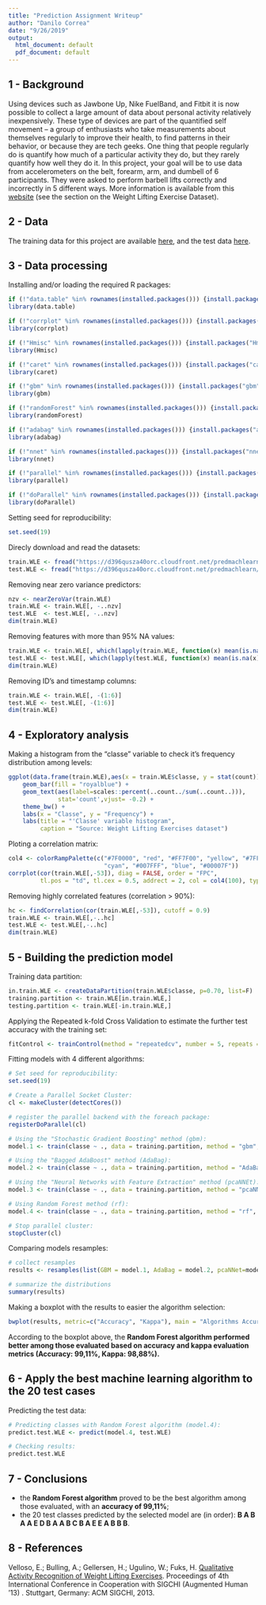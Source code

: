 ```yaml
---
title: "Prediction Assignment Writeup"
author: "Danilo Correa"
date: "9/26/2019"
output:
  html_document: default
  pdf_document: default
---
```


## 1 - Background

Using devices such as Jawbone Up, Nike FuelBand, and Fitbit it is now possible to collect a large amount of data about personal activity relatively inexpensively. These type of devices are part of the quantified self movement – a group of enthusiasts who take measurements about themselves regularly to improve their health, to find patterns in their behavior, or because they are tech geeks. One thing that people regularly do is quantify how much of a particular activity they do, but they rarely quantify how well they do it. In this project, your goal will be to use data from accelerometers on the belt, forearm, arm, and dumbell of 6 participants. They were asked to perform barbell lifts correctly and incorrectly in 5 different ways. More information is available from this [website](http://web.archive.org/web/20161224072740/http:/groupware.les.inf.puc-rio.br/har) (see the section on the Weight Lifting Exercise Dataset).


## 2 - Data

The training data for this project are available [here](https://d396qusza40orc.cloudfront.net/predmachlearn/pml-training.csv), and the test data [here](https://d396qusza40orc.cloudfront.net/predmachlearn/pml-testing.csv).


## 3 - Data processing

Installing and/or loading the required R packages:
```r
if (!"data.table" %in% rownames(installed.packages())) {install.packages("data.table")}
library(data.table)

if (!"corrplot" %in% rownames(installed.packages())) {install.packages("corrplot")}
library(corrplot)

if (!"Hmisc" %in% rownames(installed.packages())) {install.packages("Hmisc")}
library(Hmisc)

if (!"caret" %in% rownames(installed.packages())) {install.packages("caret")}
library(caret)

if (!"gbm" %in% rownames(installed.packages())) {install.packages("gbm")}
library(gbm)

if (!"randomForest" %in% rownames(installed.packages())) {install.packages("randomForest")}
library(randomForest)

if (!"adabag" %in% rownames(installed.packages())) {install.packages("adabag")}
library(adabag)

if (!"nnet" %in% rownames(installed.packages())) {install.packages("nnet")}
library(nnet)

if (!"parallel" %in% rownames(installed.packages())) {install.packages("parallel")}
library(parallel)

if (!"doParallel" %in% rownames(installed.packages())) {install.packages("doParallel")}
library(doParallel)
```

Setting seed for reproducibility:
```r
set.seed(19)
```

Direcly download and read the datasets:
```r
train.WLE <- fread("https://d396qusza40orc.cloudfront.net/predmachlearn/pml-training.csv")
test.WLE <- fread("https://d396qusza40orc.cloudfront.net/predmachlearn/pml-testing.csv")
```

Removing near zero variance predictors:
```r
nzv <- nearZeroVar(train.WLE)
train.WLE <- train.WLE[, -..nzv]
test.WLE  <- test.WLE[, -..nzv]
dim(train.WLE)
```

Removing features with more than 95% NA values:
```r
train.WLE <- train.WLE[, which(lapply(train.WLE, function(x) mean(is.na(x))) < 0.95), with=F]
test.WLE <- test.WLE[, which(lapply(test.WLE, function(x) mean(is.na(x))) < 0.95), with=F]
dim(train.WLE)
```

Removing ID's and timestamp columns:
```r
train.WLE <- train.WLE[, -(1:6)]
test.WLE <- test.WLE[, -(1:6)]
dim(train.WLE)
```

## 4 - Exploratory analysis

Making a histogram from the "classe" variable to check it's frequency distribution among levels:
```r
ggplot(data.frame(train.WLE),aes(x = train.WLE$classe, y = stat(count))) +
    geom_bar(fill = "royalblue") +
    geom_text(aes(label=scales::percent(..count../sum(..count..))),
              stat='count',vjust= -0.2) +
    theme_bw() +
    labs(x = "Classe", y = "Frequency") +
    labs(title = "'Classe' variable histogram",
         caption = "Source: Weight Lifting Exercises dataset")
```


Ploting a correlation matrix:
```r
col4 <- colorRampPalette(c("#7F0000", "red", "#FF7F00", "yellow", "#7FFF7F",
                           "cyan", "#007FFF", "blue", "#00007F"))
corrplot(cor(train.WLE[,-53]), diag = FALSE, order = "FPC",
         tl.pos = "td", tl.cex = 0.5, addrect = 2, col = col4(100), type = "upper")
```

Removing highly correlated features (correlation > 90%):
```r
hc <- findCorrelation(cor(train.WLE[,-53]), cutoff = 0.9)
train.WLE <- train.WLE[,-..hc]
test.WLE <- test.WLE[,-..hc]
dim(train.WLE)
```

## 5 - Building the prediction model 

Training data partition:
```r
in.train.WLE <- createDataPartition(train.WLE$classe, p=0.70, list=F)
training.partition <- train.WLE[in.train.WLE,]
testing.partition <- train.WLE[-in.train.WLE,]
```

Applying the Repeated k-fold Cross Validation to estimate the further test accuracy with the training set:
```r
fitControl <- trainControl(method = "repeatedcv", number = 5, repeats = 2, classProbs = TRUE)
```

Fitting models with 4 different algorithms:
```r
# Set seed for reproducibility:
set.seed(19)

# Create a Parallel Socket Cluster:
cl <- makeCluster(detectCores())

# register the parallel backend with the foreach package:
registerDoParallel(cl)

# Using the "Stochastic Gradient Boosting" method (gbm):
model.1 <- train(classe ~ ., data = training.partition, method = "gbm", na.action=na.omit, trControl = fitControl, verbose = FALSE)

# Using the "Bagged AdaBoost" method (AdaBag):
model.2 <- train(classe ~ ., data = training.partition, method = "AdaBag", na.action=na.omit, trControl = fitControl, verbose = FALSE)

# Using the "Neural Networks with Feature Extraction" method (pcaNNEt):
model.3 <- train(classe ~ ., data = training.partition, method = "pcaNNet", na.action=na.omit, maxit = 1000, trControl = fitControl, verbose = FALSE, trace = FALSE)

# Using Random Forest method (rf):
model.4 <- train(classe ~ ., data = training.partition, method = "rf", na.action=na.omit, trControl = fitControl, verbose = FALSE)

# Stop parallel cluster:
stopCluster(cl)
```

Comparing models resamples:
```r
# collect resamples
results <- resamples(list(GBM = model.1, AdaBag = model.2, pcaNNet=model.3, RandomForest=model.4))

# summarize the distributions
summary(results)
```

Making a boxplot with the results to easier the algorithm selection:
```r
bwplot(results, metric=c("Accuracy", "Kappa"), main = "Algorithms Accuracy and Kappa based on resample results")
```

According to the boxplot above, the **Random Forest algorithm performed better among those evaluated based on accuracy and kappa evaluation metrics (Accuracy: 99,11%, Kappa: 98,88%).**

## 6 - Apply the best machine learning algorithm to the 20 test cases

Predicting the test data:
```r
# Predicting classes with Random Forest algorithm (model.4):
predict.test.WLE <- predict(model.4, test.WLE)

# Checking results:
predict.test.WLE
```

## 7 - Conclusions

* the **Random Forest algorithm** proved to be the best algorithm among those evaluated, with an **accuracy of 99,11%**;
* the 20 test classes predicted by the selected model are (in order): **B A B A A E D B A A B C B A E E A B B B**.
    

## 8 - References

Velloso, E.; Bulling, A.; Gellersen, H.; Ugulino, W.; Fuks, H. [Qualitative Activity Recognition of Weight Lifting Exercises](http://web.archive.org/web/20161224072740/http:/groupware.les.inf.puc-rio.br/work.jsf?p1=11201). Proceedings of 4th International Conference in Cooperation with SIGCHI (Augmented Human '13) . Stuttgart, Germany: ACM SIGCHI, 2013. 
